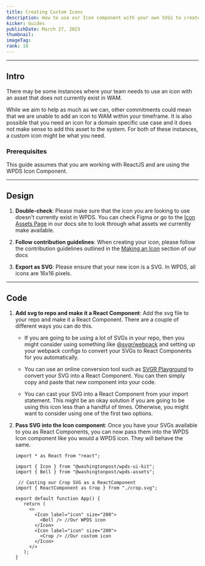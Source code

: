 ```yaml
---
title: Creating Custom Icons
description: How to use our Icon component with your own SVGs to create a custom Icon.
kicker: Guides
publishDate: March 27, 2023
thumbnail:
imageTag:
rank: 10
---
```


---

## Intro

There may be some instances where your team needs to use an icon with an asset that does not currently exist in WAM.

While we aim to help as much as we can, other commitments could mean that we are unable to add an icon to WAM within your timeframe.
It is also possible that you need an icon for a domain specific use case and it does not make sense to add this asset to the system.
For both of these instances, a custom icon might be what you need.

### Prerequisites

This guide assumes that you are working with ReactJS and are using the WPDS Icon Component.

---

## Design

1. **Double-check**: Please make sure that the icon you are looking to use doesn't currently exist in WPDS. You can check Figma or go to the [Icon Assets Page](https://build.washingtonpost.com/foundations/icons) in our docs site to look through what assets we currently make available.

2. **Follow contribution guidelines**: When creating your icon, please follow the contribution guidelines outlined in the [Making an Icon](https://build.washingtonpost.com/foundations/wam#Contributing) section of our docs

3. **Export as SVG**: Please ensure that your new icon is a SVG. In WPDS, all icons are 16x16 pixels.

---

## Code

1. **Add svg to repo and make it a React Component**: Add the svg file to your repo and make it a React Component. There are a couple of different ways you can do this.

   - If you are going to be using a lot of SVGs in your repo, then you might consider using something like [@svgr/webpack](https://react-svgr.com/docs/webpack/) and setting up your webpack configs to convert your SVGs to React Components for you automatically.

   - You can use an online conversion tool such as [SVGR Playground](https://react-svgr.com/playground/) to convert your SVG into a React Component. You can then simply copy and paste that new component into your code.

   - You can cast your SVG into a React Component from your import statement. This might be an okay solution if you are going to be using this icon less than a handful of times. Otherwise, you might want to consider using one of the first two options.

2. **Pass SVG into the Icon component**: Once you have your SVGs available to you as React Components, you can now pass them into the WPDS Icon component like you would a WPDS icon. They will behave the same.

   ```
   import * as React from "react";

   import { Icon } from "@washingtonpost/wpds-ui-kit";
   import { Bell } from "@washingtonpost/wpds-assets";

    // Casting our Crop SVG as a ReactComponent
   import { ReactComponent as Crop } from "./crop.svg";

   export default function App() {
      return (
        <>
          <Icon label="icon" size="200">
            <Bell /> //Our WPDS icon
          </Icon>
          <Icon label="icon" size="200">
            <Crop /> //Our custom icon
          </Icon>
        </>
      );
   }
   ```
